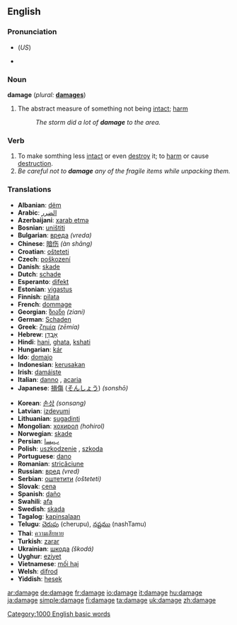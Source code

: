==English==

===Pronunciation===
*{{IPA|/dæmədʒ/}} (''US'')
*{{audio|en-us-damage.ogg|Audio (US)}}

===Noun===
'''damage'''  (''plural:'' '''[[damages]]''')
# The abstract measure of something not being [[intact]]; [[harm]]
#:''The storm did a lot of '''damage''' to the area.''

===Verb===
{{en-verb|damag|ing}}

# To make somthing less [[intact]] or even [[destroy]] it; to [[harm]] or cause [[destruction]].
#''Be careful not to '''damage''' any of the fragile items while unpacking them.''

===Translations===
{{top}}
*'''Albanian''': [[dëm]]
*'''Arabic''': [[الضرر]]
*'''Azerbaijani''': [[xarab etmə]]
*'''Bosnian''': [[uništiti]]
*'''Bulgarian''': [[вреда]] ''(vreda)''
*'''Chinese''': [[暗伤]] ''(àn shāng)''
*'''Croatian''': [[ošteteti]]
*'''Czech''': [[poškození]]
*'''Danish''': [[skade]] {{c}}
*'''Dutch''': [[schade]]
*'''Esperanto''': [[difekt]]
*'''Estonian''': [[vigastus]]
*'''Finnish''': [[pilata]]
*'''French''': [[dommage]]
*'''Georgian''': [[ზიანი]] ''(ziani)''
*'''German''': [[Schaden]]
*'''Greek''': [[ζημία]] ''(zēmía)''
*'''Hebrew''': [[אָבְדָן]]
*'''Hindi''': [[hani]], [[ghata]], [[kshati]]
*'''Hungarian''': [[kár]]
*'''Ido''': [[domajo]]
*'''Indonesian''': [[kerusakan]]
*'''Irish''': [[damáiste]]
*'''Italian''': [[danno]] {{m}}, [[acaria]] {{f}}
*'''Japanese''': [[損傷]] ([[そんしょう]]) ''(sonshō)''
{{mid}}
*'''Korean''': [[손상]] ''(sonsang)''
*'''Latvian''': [[izdevumi]]
*'''Lithuanian''': [[sugadinti]]
*'''Mongolian''': [[хохирол]] ''(hohirol)''
*'''Norwegian''': [[skade]]
*'''Persian''': [[ﺏﻴﺴﺍ]]
*'''Polish''': [[uszkodzenie]] {{n}}, [[szkoda]] {{f}}
*'''Portuguese''': [[dano]]
*'''Romanian''': [[stricăciune]]
*'''Russian''': [[вред]] ''(vred)''
*'''Serbian''': [[оштетити]] ''(ošteteti)''
*'''Slovak''': [[cena]]
*'''Spanish''': [[daño]]
*'''Swahili''': [[afa]]
*'''Swedish''': [[skada]]
*'''Tagalog''': [[kapinsalaan]]
*'''Telugu''': [[చెరుపు]] (cherupu),  [[నష్టము]] (nashTamu)
*'''Thai''': [[ความเสียหาย]]
*'''Turkish''': [[zarar]]
*'''Ukrainian''': [[шкода]] ''(škodá)''
*'''Uyghur''': [[eziyet]]
*'''Vietnamese''': [[mối hại]]
*'''Welsh''': [[difrod]]
*'''Yiddish''': [[hesek]]
{{bottom}}

[[Category:1000 English basic words]]
[[ar:damage]]
[[de:damage]]
[[fr:damage]]
[[io:damage]]
[[it:damage]]
[[hu:damage]]
[[ja:damage]]
[[simple:damage]]
[[fi:damage]]
[[ta:damage]]
[[uk:damage]]
[[zh:damage]]